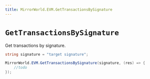 ```yaml
---
title: MirrorWorld.EVM.GetTransactionsBySignature
---
```


# `GetTransactionsBySignature`

Get transactions by signature.
```csharp
string signature = "target signature";

MirrorWorld.EVM.GetTransactionsBySignature(signature, (res) => {
    //todo
});
```